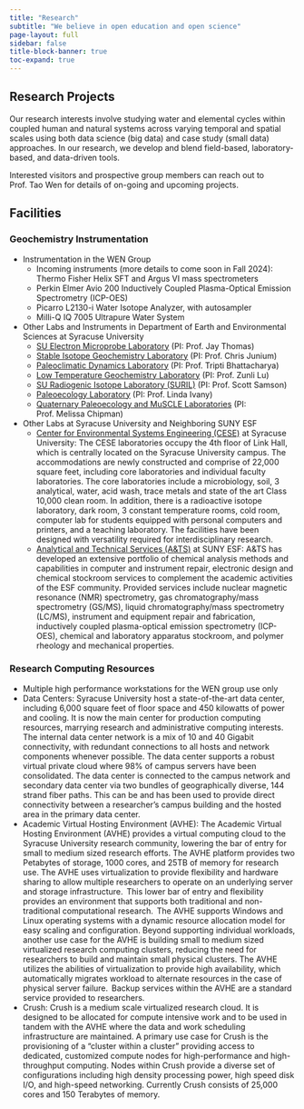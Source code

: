 ```yaml
---
title: "Research"
subtitle: "We believe in open education and open science" 
page-layout: full
sidebar: false
title-block-banner: true
toc-expand: true
---
```


## Research Projects

Our research interests involve studying water and elemental cycles within coupled human and natural systems across varying temporal and spatial scales using both data science (big data) and case study (small data) approaches. In our research, we develop and blend field-based, laboratory-based, and data-driven tools.

Interested visitors and prospective group members can reach out to Prof. Tao Wen for details of on-going and upcoming projects.

## Facilities

### Geochemistry Instrumentation

* Instrumentation in the WEN Group
  + Incoming instruments (more details to come soon in Fall 2024): Thermo Fisher Helix SFT and Argus VI mass spectrometers
  + Perkin Elmer Avio 200 Inductively Coupled Plasma-Optical Emission Spectrometry (ICP-OES)
  + Picarro L2130-i Water Isotope Analyzer, with autosampler
  + Milli-Q IQ 7005 Ultrapure Water System

* Other Labs and Instruments in Department of Earth and Environmental Sciences at Syracuse University
  + [SU Electron Microprobe Laboratory](https://electron-microprobe.syr.edu/){target="_blank"} (PI: Prof. Jay Thomas)
  + [Stable Isotope Geochemistry Laboratory](https://paleoclimate.syr.edu/facilities/){target="_blank"} (PI: Prof. Chris Junium)
  + [Paleoclimatic Dynamics Laboratory](https://trbhatta.expressions.syr.edu/facilities/){target="_blank"} (PI: Prof. Tripti Bhattacharya)
  + [Low Temperature Geochemistry Laboratory](https://coolgeochem.syr.edu/facilities/){target="_blank"} (PI: Prof. Zunli Lu)
  + [SU Radiogenic Isotope Laboratory (SURIL)](https://geochemistry.syr.edu/laboratories/){target="_blank"} (PI: Prof. Scott Samson)
  + [Paleoecology Laboratory](https://paleoecology.syr.edu/lab-facilities/){target="_blank"} (PI: Prof. Linda Ivany)
  + [Quaternary Paleoecology and MuSCLE Laboratories](https://mlchipma.expressions.syr.edu){target="_blank"} (PI: Prof. Melissa Chipman)

* Other Labs at Syracuse University and Neighboring SUNY ESF
  + [Center for Environmental Systems Engineering (CESE)](https://ecs.syracuse.edu/research/centers-institutes/center-for-environmental-systems-engineering-cese){target="_blank"} at Syracuse University: The CESE laboratories occupy the 4th floor of Link Hall, which is centrally located on the Syracuse University campus. The accommodations are newly constructed and comprise of 22,000 square feet, including core laboratories and individual faculty laboratories. The core laboratories include a microbiology, soil, 3 analytical, water, acid wash, trace metals and state of the art Class 10,000 clean room. In addition, there is a radioactive isotope laboratory, dark room, 3 constant temperature rooms, cold room, computer lab for students equipped with personal computers and printers, and a teaching laboratory. The facilities have been designed with versatility required for interdisciplinary research.
  + [Analytical and Technical Services (A&TS)](http://www.esf.edu/ats/){target="_blank"} at SUNY ESF: A&TS has developed an extensive portfolio of chemical analysis methods and capabilities in computer and instrument repair, electronic design and chemical stockroom services to complement the academic activities of the ESF community. Provided services include nuclear magnetic resonance (NMR) spectrometry, gas chromatography/mass spectrometry (GS/MS), liquid chromatography/mass spectrometry (LC/MS), instrument and equipment repair and fabrication, inductively coupled plasma-optical emission spectrometry (ICP-OES), chemical and laboratory apparatus stockroom, and polymer rheology and mechanical properties.

### Research Computing Resources

* Multiple high performance workstations for the WEN group use only
* Data Centers: Syracuse University host a state-of-the-art data center, including 6,000 square feet of floor space and 450 kilowatts of power and cooling. It is now the main center for production computing resources, marrying research and administrative computing interests. The internal data center network is a mix of 10 and 40 Gigabit connectivity, with redundant connections to all hosts and network components whenever possible. The data center supports a robust virtual private cloud where 98% of campus servers have been consolidated. The data center is connected to the campus network and secondary data center via two bundles of geographically diverse, 144 strand fiber paths. This can be and has been used to provide direct connectivity between a researcher’s campus building and the hosted area in the primary data center.
* Academic Virtual Hosting Environment (AVHE): The Academic Virtual Hosting Environment (AVHE) provides a virtual computing cloud to the Syracuse University research community, lowering the bar of entry for small to medium sized research efforts. The AVHE platform provides two Petabytes of storage, 1000 cores, and 25TB of memory for research use.
The AVHE uses virtualization to provide flexibility and hardware sharing to allow multiple researchers to operate on an underlying server and storage infrastructure.  This lower bar of entry and flexibility provides an environment that supports both traditional and non-traditional computational research.  The AVHE supports Windows and Linux operating systems with a dynamic resource allocation model for easy scaling and configuration. Beyond supporting individual workloads, another use case for the AVHE is building small to medium sized virtualized research computing clusters, reducing the need for researchers to build and maintain small physical clusters.
The AVHE utilizes the abilities of virtualization to provide high availability, which automatically migrates workload to alternate resources in the case of physical server failure.  Backup services within the AVHE are a standard service provided to researchers.
* Crush: Crush is a medium scale virtualized research cloud. It is designed to be allocated for compute intensive work and to be used in tandem with the AVHE where the data and work scheduling infrastructure are maintained. A primary use case for Crush is the provisioning of a “cluster within a cluster” providing access to dedicated, customized compute nodes for high-performance and high-throughput computing. Nodes within Crush provide a diverse set of configurations including high density processing power, high speed disk I/O, and high-speed networking. Currently Crush consists of 25,000 cores and 150 Terabytes of memory.
